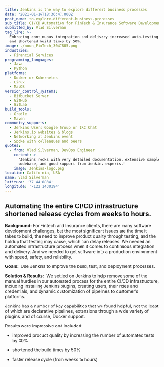 ```yaml
---
title: Jenkins is the way to explore different business processes
date: '2021-01-16T18:36:47.000Z'
post_name: to-explore-different-business-processes
sub_title: CI/CD Automation for FinTech & Insurance Software Development
submitted_by: Vlad Silverman
tag_line: >-
  Embracing continuous integration and delivery increased auto-testing by 30%
  and shortened build times by 50%.
image: ./noun_FinTech_3047805.png
industries:
  - Financial Services
programming_languages:
  - Java
  - Python
platforms:
  - Docker or Kubernetes
  - Linux
  - MacOS
version_control_systems:
  - Bitbucket Server
  - GitHub
  - GitLab
build_tools:
  - Gradle
  - Maven
community_supports:
  - Jenkins Users Google Group or IRC Chat
  - Jenkins.io websites & blogs
  - Networking at Jenkins event
  - Spoke with colleagues and peers
quotes:
  - from: Vlad Silverman, DevOps Engineer
    content: >-
      "Jenkins rocks with very detailed documentation, extensive sample
      codebase, and good support from Jenkins experts."
    image: Jenkins-logo.png
location: California, USA
name: Vlad Silverman
latitude: '37.4418834'
longitude: '-122.1430194'
---
```

## Automating the entire CI/CD infrastructure shortened release cycles from weeks to hours.

**Background:** For Fintech and Insurance clients, there are many software development challenges, but the most significant issues are the time it takes to build, the need to improve product quality through testing, and the holdup that testing may cause, which can delay releases. We needed an automated infrastructure process when it comes to continuous integration and delivery. And we needed to get software into a production environment with speed, safety, and reliability.

**Goals:**  Use Jenkins to improve the build, test, and deployment processes.

<Testimonal idx="0" />

**Solution & Results:**  We settled on Jenkins to help remove some of the manual hurdles in our automated process for the entire CI/CD infrastructure, including installing Jenkins plugins, creating users, their roles and credentials, and dynamic customization of pipelines to customer’s platforms.

Jenkins has a number of key capabilities that we found helpful, not the least of which are declarative pipelines, extensions through a wide variety of plugins, and of course, Docker support.

Results were impressive and included:

-   improved product quality by increasing the number of automated tests by 30%

-   shortened the build times by 50%

-   faster release cycle (from weeks to hours)
